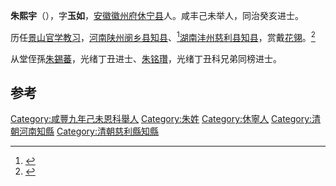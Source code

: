 '''朱熙宇'''（{{bd|1836年| |1883年|}}），字'''玉如'''，[[安徽|安徽]][[徽州府|徽州府]][[休宁县|休宁县]]人。咸丰己未举人，同治癸亥进士。

历任[[景山官学|景山官学]][[教习|教习]]，[[河南|河南]][[陕州|陕州]][[阌乡县|阌乡县]][[知县|知县]]、<ref>{{cite book |title=新修閿鄉縣志: 24卷, 卷首1卷. Taiwan: 成文出版社, 1968.}}</ref>[[湖南|湖南]][[沣州|沣州]][[慈利县|慈利县]][[知县|知县]]，赏戴[[花翎|花翎]]。<ref>{{cite book |editor=中国第一历史档案馆 |title=清代官员履历档案全编，卷27}}</ref>

从堂侄孫[[朱錫蕃|朱錫蕃]]，光绪丁丑进士、[[朱铭瓚|朱铭瓚]]，光绪丁丑科兄弟同榜进士。

==参考==
<references/>
{{同治二年癸亥恩科殿試金榜}}
[[Category:咸豐九年己未恩科舉人|Category:咸豐九年己未恩科舉人]]
[[Category:朱姓|Category:朱姓]]
[[Category:休寧人|Category:休寧人]]
[[Category:清朝河南知縣|Category:清朝河南知縣]]
[[Category:清朝慈利縣知縣|Category:清朝慈利縣知縣]]